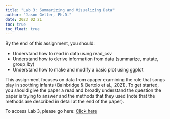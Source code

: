 ```yaml
---
title: "Lab 3: Summarizing and Visualizing Data"
author: "Jason Geller, Ph.D."
date: 2023 02 21
toc: true
toc_float: true
---
```


By the end of this assignment, you should:

- Understand how to read in data using read_csv
- Understand how to derive information from data (summarize, mutate, group_by)
- Understand how to make and modify a basic plot using ggplot

This assignment focuses on data from apaper examining the role that songs play in soothing infants (Bainbridge & Bertolo et al., 2021). To get started, you should give the paper a read and broadly understand the question the paper is trying to answer and the methods that they used (note that the methods are described in detail at the end of the paper). 

To access Lab 3, please go here: [Click here](https://classroom.github.com/a/1mxcXffF)
